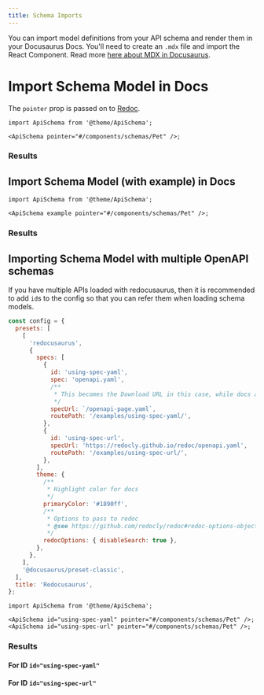 ```yaml
---
title: Schema Imports
---
```



You can import model definitions from your API schema and render them in your Docusaurus Docs. You'll need to create an `.mdx` file and import the React Component. Read more [here about MDX in Docusaurus](https://docusaurus.io/docs/markdown-features/react).

# Import Schema Model in Docs

The `pointer` prop is passed on to [Redoc](https://redoc.ly/docs/resources/ref-guide/#pointer).

```tsx
import ApiSchema from '@theme/ApiSchema';

<ApiSchema pointer="#/components/schemas/Pet" />;
```

### Results

<ApiSchema pointer="#/components/schemas/Pet" />

## Import Schema Model (with example) in Docs

```tsx
import ApiSchema from '@theme/ApiSchema';

<ApiSchema example pointer="#/components/schemas/Pet" />;
```

### Results

<ApiSchema example pointer="#/components/schemas/Pet" />

## Importing Schema Model with multiple OpenAPI schemas

If you have multiple APIs loaded with redocusaurus, then it is recommended to add `id`s to the config so that you can refer them when loading schema models.

```js title="docusaurus.config.js"
const config = {
  presets: [
    [
      'redocusaurus',
      {
        specs: [
          {
            id: 'using-spec-yaml',
            spec: 'openapi.yaml',
            /**
             * This becomes the Download URL in this case, while docs are generated from `spec` file
             */
            specUrl: `/openapi-page.yaml`,
            routePath: '/examples/using-spec-yaml/',
          },
          {
            id: 'using-spec-url',
            specUrl: 'https://redocly.github.io/redoc/openapi.yaml',
            routePath: '/examples/using-spec-url/',
          },
        ],
        theme: {
          /**
           * Highlight color for docs
           */
          primaryColor: '#1890ff',
          /**
           * Options to pass to redoc
           * @see https://github.com/redocly/redoc#redoc-options-object
           */
          redocOptions: { disableSearch: true },
        },
      },
    ],
    '@docusaurus/preset-classic',
  ],
  title: 'Redocusaurus',
};
```

```tsx
import ApiSchema from '@theme/ApiSchema';

<ApiSchema id="using-spec-yaml" pointer="#/components/schemas/Pet" />;
<ApiSchema id="using-spec-url" pointer="#/components/schemas/Pet" />;
```

### Results

#### For ID `id="using-spec-yaml"`

<ApiSchema id="using-spec-yaml" pointer="#/components/schemas/Pet" />

#### For ID `id="using-spec-url"`

<ApiSchema id="using-spec-url" pointer="#/components/schemas/Pet" />
